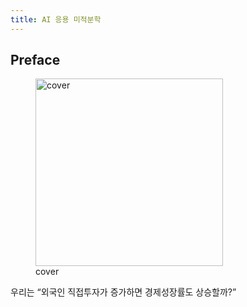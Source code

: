 ```yaml
---
title: AI 응용 미적분학
---
```


## Preface

![cover](../cover-calculus.png){width=300}

우리는 “외국인 직접투자가 증가하면 경제성장률도 상승할까?” 
